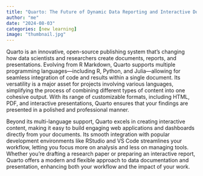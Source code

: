```yaml
---
title: "Quarto: The Future of Dynamic Data Reporting and Interactive Documentation in Modern "
author: "me"
date: "2024-08-03"
categories: [new learning]
image: "thumbnail.jpg"
---
```


Quarto is an innovative, open-source publishing system that’s changing how data scientists and researchers create documents, reports, and presentations. Evolving from R Markdown, Quarto supports multiple programming languages—including R, Python, and Julia—allowing for seamless integration of code and results within a single document. Its versatility is a major asset for projects involving various languages, simplifying the process of combining different types of content into one cohesive output. With its range of customizable formats, including HTML, PDF, and interactive presentations, Quarto ensures that your findings are presented in a polished and professional manner.

Beyond its multi-language support, Quarto excels in creating interactive content, making it easy to build engaging web applications and dashboards directly from your documents. Its smooth integration with popular development environments like RStudio and VS Code streamlines your workflow, letting you focus more on analysis and less on managing tools. Whether you’re drafting a research paper or preparing an interactive report, Quarto offers a modern and flexible approach to data documentation and presentation, enhancing both your workflow and the impact of your work.




